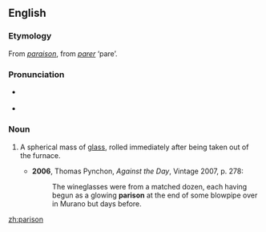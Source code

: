 ==English==

===Etymology===
From {{etyl|fr}} ''[[paraison]]'', from ''[[parer]]'' ‘pare’.

===Pronunciation===
* {{a|UK}} {{IPA|/ˈpæɹɪsən/}}
* {{a|US}} {{IPA|/ˈpɛɻəsən/}}

===Noun===
{{en-noun}}

# {{context|glass-blowing}} A spherical mass of [[glass]], rolled immediately after being taken out of the furnace.
#* '''2006''', Thomas Pynchon, ''Against the Day'', Vintage 2007, p. 278:
#*: The wineglasses were from a matched dozen, each having begun as a glowing '''parison''' at the end of some blowpipe over in Murano but days before.

[[zh:parison]]